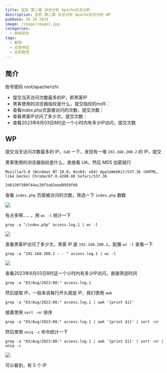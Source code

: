 ```yaml
---
title: 玄机 第二章 日志分析 Apache日志分析
description: 玄机 第二章 日志分析 Apache日志分析 WP
pubDate: 10 29 2024
image: /image/image1.jpg
categories:
  - 网络安全
tags:
  - 靶场
  - 应急响应
  - 玄机靶场
---
```


## 简介

账号密码 root/apacherizhi

- 提交当天访问次数最多的IP，即黑客IP
- 黑客使用的浏览器指纹是什么，提交指纹的md5：
- 查看index.php页面被访问的次数，提交次数：
- 查看黑客IP访问了多少次，提交次数：
- 查看2023年8月03日8时这一个小时内有多少IP访问，提交次数

## WP

提交当天访问次数最多的 IP，cat 一下，发现有一堆 `192.168.200.2` 的 IP，提交

黑客使用的浏览器指纹是什么，直接看 UA，然后 MD5 加密就行

```
Mozilla/5.0 (Windows NT 10.0; Win64; x64) AppleWebKit/537.36 (KHTML, like Gecko) Chrome/87.0.4280.88 Safari/537.36

2d6330f380f44ac20f3a02eed0958f66
```

查看 `index.php` 页面被访问的次数，筛选一下 `index.php` 数数

![](https://img.trtyr.top/images/blog/%E7%8E%84%E6%9C%BA%20%E7%AC%AC%E4%BA%8C%E7%AB%A0%20%E6%97%A5%E5%BF%97%E5%88%86%E6%9E%90%20Apache%E6%97%A5%E5%BF%97%E5%88%86%E6%9E%90/003%20%E7%AC%AC%E4%BA%8C%E7%AB%A0%20%E6%97%A5%E5%BF%97%E5%88%86%E6%9E%90-apache%E6%97%A5%E5%BF%97%E5%88%86%E6%9E%90-1.png?imageSlim)

有点多啊……，用 `wc -l` 统计一下

```
grep -a "/index.php" access.log.1 | wc -l
```

![](https://img.trtyr.top/images/blog/%E7%8E%84%E6%9C%BA%20%E7%AC%AC%E4%BA%8C%E7%AB%A0%20%E6%97%A5%E5%BF%97%E5%88%86%E6%9E%90%20Apache%E6%97%A5%E5%BF%97%E5%88%86%E6%9E%90/003%20%E7%AC%AC%E4%BA%8C%E7%AB%A0%20%E6%97%A5%E5%BF%97%E5%88%86%E6%9E%90-apache%E6%97%A5%E5%BF%97%E5%88%86%E6%9E%90-2.png?imageSlim)

查看黑客IP访问了多少次，黑客 IP 是 `192.168.200.2`，配置 `wc -l` 查看一下

```shell
grep -a "192.168.200.2 - - " access.log.1 | wc -l
```

![](https://img.trtyr.top/images/blog/%E7%8E%84%E6%9C%BA%20%E7%AC%AC%E4%BA%8C%E7%AB%A0%20%E6%97%A5%E5%BF%97%E5%88%86%E6%9E%90%20Apache%E6%97%A5%E5%BF%97%E5%88%86%E6%9E%90/003%20%E7%AC%AC%E4%BA%8C%E7%AB%A0%20%E6%97%A5%E5%BF%97%E5%88%86%E6%9E%90-apache%E6%97%A5%E5%BF%97%E5%88%86%E6%9E%90-3.png?imageSlim)

查看2023年8月03日8时这一个小时内有多少IP访问，直接筛选时间

```shell
grep -a "03/Aug/2023:08:" access.log.1
```

然后提取 IP，一般来说每行开头就是 IP，我们使用 `awk`

```shell
grep -a "03/Aug/2023:08:" access.log.1 | awk '{print $1}'
```

接着使用 `sort -nr` 排序

```shell
grep -a "03/Aug/2023:08:" access.log.1 | awk '{print $1}' | sort -nr
```

然后使用 `uniq -c` 命令统计一下

```shell
grep -a "03/Aug/2023:08:" access.log.1 | awk '{print $1}' | sort -nr | uniq -c
```

![](https://img.trtyr.top/images/blog/%E7%8E%84%E6%9C%BA%20%E7%AC%AC%E4%BA%8C%E7%AB%A0%20%E6%97%A5%E5%BF%97%E5%88%86%E6%9E%90%20Apache%E6%97%A5%E5%BF%97%E5%88%86%E6%9E%90/003%20%E7%AC%AC%E4%BA%8C%E7%AB%A0%20%E6%97%A5%E5%BF%97%E5%88%86%E6%9E%90-apache%E6%97%A5%E5%BF%97%E5%88%86%E6%9E%90-4.png?imageSlim)

可以看到，有 5 个 IP
